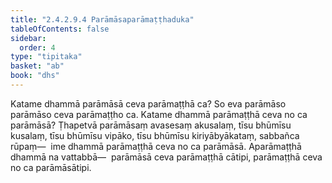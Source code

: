 ```yaml
---
title: "2.4.2.9.4 Parāmāsaparāmaṭṭhaduka"
tableOfContents: false
sidebar:
  order: 4
type: "tipitaka"
basket: "ab"
book: "dhs"
---
```



<DynamicBreadcrumb />

<Division number="1521" book="dhs">

<Paragraph number="2232" book="dhs">
Katame dhammā parāmāsā ceva parāmaṭṭhā ca? So eva parāmāso parāmāso ceva parāmaṭṭho ca.
</Paragraph>

</Division>
<Division number="1522" book="dhs">

<Paragraph number="2233" book="dhs">
Katame dhammā parāmaṭṭhā ceva no ca parāmāsā? Ṭhapetvā parāmāsaṃ avasesaṃ akusalaṃ, tīsu bhūmīsu kusalaṃ, tīsu bhūmīsu vipāko, tīsu bhūmīsu kiriyābyākataṃ, sabbañca rūpaṃ—  ime dhammā parāmaṭṭhā ceva no ca parāmāsā. Aparāmaṭṭhā dhammā na vattabbā—  parāmāsā ceva parāmaṭṭhā cātipi, parāmaṭṭhā ceva no ca parāmāsātipi.
</Paragraph>
</Division>